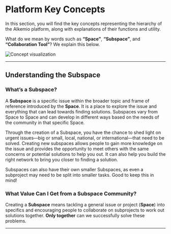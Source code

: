 # Platform Key Concepts

In this section, you will find the key concepts representing the hierarchy of the Alkemio platform, along with explanations of their functions and utility.

What do we mean by words such as **“Space”**, **“Subspace”**, and **“Collaboration Tool”**? We explain this below.

![Concept visualization](/subspace-visualization.png)

---

## Understanding the Subspace

### What’s a Subspace?

A **Subspace** is a specific issue within the broader topic and frame of reference introduced by the **Space**. It is a place to explore the issue and everything that can lead towards finding solutions. Subspaces vary from Space to Space and can develop in different ways based on the needs of the community in that specific Space.

Through the creation of a Subspace, you have the chance to shed light on urgent issues—big or small, local, national, or international—that need to be solved. Creating new subspaces allows people to gain more knowledge on the issue and provides the opportunity to meet others with the same concerns or potential solutions to help you out. It can also help you build the right network to bring you closer to finding a solution.

Subspaces can also have their own smaller Subspaces, as even a subproject may need to be split into smaller tasks. Good to keep this in mind!

### What Value Can I Get from a Subspace Community?

Creating a **Subspace** means tackling a general issue or project (**Space**) into specifics and encouraging people to collaborate on subprojects to work out solutions together. **Only together** can we successfully solve these problems.

---